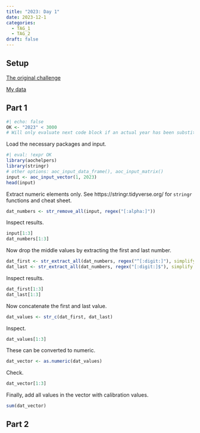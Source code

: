```yaml
---
title: "2023: Day 1"
date: 2023-12-1
categories:
  - TAG_1
  - TAG_2
draft: false
---
```


## Setup

[The original challenge](https://adventofcode.com/2023/day/1)

[My data](input){target="_blank"}

## Part 1

```r
#| echo: false
OK <- "2023" < 3000
# Will only evaluate next code block if an actual year has been substituted for the placeholder
```

Load the necessary packages and input.
```r
#| eval: !expr OK
library(aochelpers)
library(stringr)
# other options: aoc_input_data_frame(), aoc_input_matrix()
input <- aoc_input_vector(1, 2023)
head(input)
```

Extract numeric elements only. See https://stringr.tidyverse.org/ for `stringr` functions and cheat sheet.
```r
dat_numbers <- str_remove_all(input, regex("[:alpha:]"))
```

Inspect results.
```r
input[1:3]
dat_numbers[1:3]
```

Now drop the middle values by extracting the first and last number.
```r
dat_first <- str_extract_all(dat_numbers, regex("^[:digit:]"), simplify = TRUE)
dat_last <- str_extract_all(dat_numbers, regex("[:digit:]$"), simplify = TRUE)
```

Inspect results.
```r
dat_first[1:3]
dat_last[1:3]
```

Now concatenate the first and last value.
```r
dat_values <- str_c(dat_first, dat_last)
```

Inspect.
```r
dat_values[1:3]
```

These can be converted to numeric.
```r
dat_vector <- as.numeric(dat_values)
```

Check.
```r
dat_vector[1:3]
```

Finally, add all values in the vector with calibration values.
```r
sum(dat_vector)
```


## Part 2



